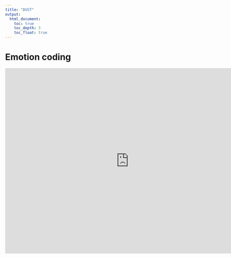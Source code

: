 ```yaml
---
title: "DUST"
output:
  html_document:
    toc: true
    toc_depth: 3
    toc_float: true
---
```


# Emotion coding

<p><iframe src="https://docs.google.com/document/d/e/2PACX-1vQp5PspRzVQeOpIDVVfH2PILheayc7G5iERwfX0d90-cVfnnHt4HlVvRteVejO7DpFGeIn7Q47j_HFc/pub?embedded=true"frameborder="0" width="800" height="600" allowfullscreen="true" mozallowfullscreen="true" webkitallowfullscreen="true"></iframe></p>
